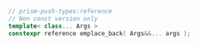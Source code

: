 ```cpp
// prism-push-types:reference
// Non const version only
template< class... Args >
constexpr reference emplace_back( Args&&... args );
```